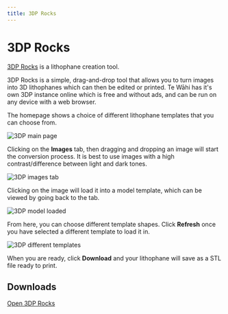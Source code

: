 ```yaml
---
title: 3DP Rocks
---
```


# 3DP Rocks

[3DP Rocks](https://3dp.tewahi.com/) is a lithophane creation tool.

3DP Rocks is a simple, drag-and-drop tool that allows you to turn images into 3D lithophanes which can then be edited or printed. Te Wāhi has it's own 3DP instance online which is free and without ads, and can be run on any device with a web browser.

The homepage shows a choice of different lithophane templates that you can choose from.

![3DP main page](https://media.tewahi.com/3dp1.png)

Clicking on the **Images** tab, then dragging and dropping an image will start the conversion process. It is best to use images with a high contrast/difference between light and dark tones.

![3DP images tab](https://media.tewahi.com/3dp2.png)

Clicking on the image will load it into a model template, which can be viewed by going back to the tab.

![3DP model loaded](https://media.tewahi.com/3dp3.png)

From here, you can choose different template shapes. Click **Refresh** once you have selected a different template to load it in.

![3DP different templates](https://media.tewahi.com/3dp4.png)

When you are ready, click **Download** and your lithophane will save as a STL file ready to print.

## Downloads

[Open 3DP Rocks](https://3dp.tewahi.com)
